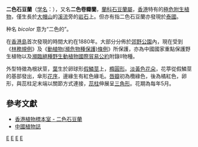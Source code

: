 {{Speciesbox
| genus = Bulbophyllum
| species = bicolor
| image = Bulbophyllum bicolor.JPG
| authority = [[Lindl.|Lindl.]], 1890
| synonyms = 
*''Cirrhopetalum bicolor'' <small>(Lindl.) Rolfe, 1903</small>
*''Phyllorchis bicolor'' <small>(Lindl.) Kuntze, 1891</small>
}}

'''二色石豆蘭'''（[[学名|学名]]：''{{lang|la|Bulbophyllum bicolor}}''），又名'''二色卷瓣蘭'''，[[蘭科|蘭科]][[石豆蘭屬|石豆蘭屬]]，[[香港|香港]]特有的[[極危|極危]][[附生植物|附生植物]]，僅生長於[[大帽山|大帽山]]的[[溪流|溪流]]旁的[[岩石|岩石]]上。但亦有指二色石豆蘭亦發現於[[泰國|泰國]]。

种名 ''bicolor'' 意为“二色的”。

在[[香港島|香港島]]首次發現的時間大約在1880年。大部分分佈於[[郊野公園|郊野公園]]內，現在受到《[[林務規例|林務規例]]》及《[[動植物(瀕危物種保護)條例|動植物(瀕危物種保護)條例]]》所保護，亦為中國國家重點保護野生植物以及[[瀕臨絕種野生動植物國際貿易公約|瀕臨絕種野生動植物國際貿易公約]]附錄II物種。

外型特徵為根狀莖，[[葉|葉]]生於卵球形[[假鱗莖|假鱗莖]]上，[[橢圓形|橢圓形]]。[[淡黃色|淡黃色]][[花朵|花朵]]，花葶從假鱗莖的基部發出，傘形[[花序|花序]]，邊緣生有紅色緣毛。[[唇瓣|唇瓣]]初為欖綠色，後為橘紅色，卵形，與蕊柱足末端以關節方式連接，[[蕊柱|蕊柱]]伸展呈[[三角形|三角形]]。花期為每年5月。

==參考文獻==
*[https://web.archive.org/web/20090520062313/http://www.hkherbarium.net/Herbarium/html%20text/83Bulbophyllum%20bicolor.htm 香港植物標本室 - 二色石豆蘭]
*[http://www.cvh.org.cn/zhiwuzhi/page/19/227.pdf 中國植物誌]{{dead link|date=2018年2月 |bot=InternetArchiveBot |fix-attempted=yes }}

{{commons|Bulbophyllum bicolor|二色石豆蘭<br>(''Bulbophyllum bicolor'')}}
{{Taxonbar|from=Q850567}}

[[Category:石豆蘭屬|E]]
[[Category:香港植物|E]]
[[Category:香港特有植物|E]]
[[Category:1890年描述的植物|E]]